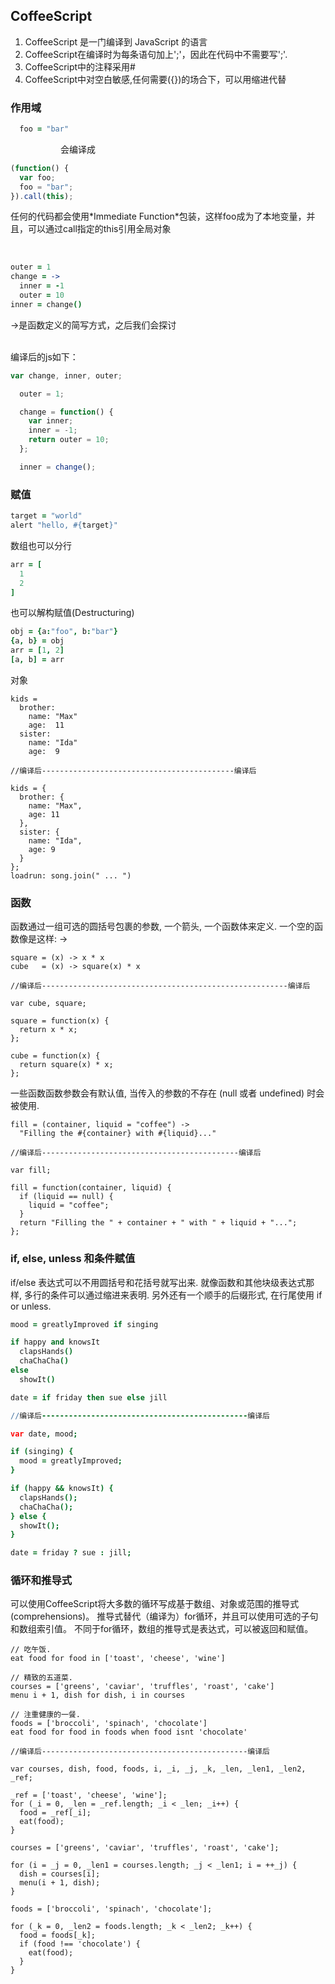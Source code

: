 ==CoffeeScript==
#CoffeeScript 是一门编译到 JavaScript 的语言<br/>
#CoffeeScript在编译时为每条语句加上';'，因此在代码中不需要写';'.
#CoffeeScript中的注释采用#
#CoffeeScript中对空白敏感,任何需要({})的场合下，可以用缩进代替

===作用域===
<source lang=coffeescript>
  foo = "bar"
</source>
::会编译成<br />
<source lang=javascript>
(function() {
  var foo;
  foo = "bar";
}).call(this);
</source>
任何的代码都会使用*Immediate Function*包装，这样foo成为了本地变量，并且，可以通过call指定的this引用全局对象

<br/>
<source lang=coffeescript>
outer = 1
change = ->
  inner = -1
  outer = 10
inner = change()
</source>
-&gt;是函数定义的简写方式，之后我们会探讨

<br/>
编译后的js如下：<br>
<source lang=javascript>
var change, inner, outer;

  outer = 1;

  change = function() {
    var inner;
    inner = -1;
    return outer = 10;
  };

  inner = change();
</source>

===赋值===
<source lang=coffeescript>
target = "world"
alert "hello, #{target}"
</source>

数组也可以分行
<source lang=coffeescript>
arr = [
  1
  2
]
</source>
也可以解构赋值(Destructuring)
<source lang=coffeescript>
obj = {a:"foo", b:"bar"}
{a, b} = obj
arr = [1, 2]
[a, b] = arr
</source>
对象
<source>
kids =
  brother:
    name: "Max"
    age:  11
  sister:
    name: "Ida"
    age:  9

//编译后-------------------------------------------编译后

kids = {
  brother: {
    name: "Max",
    age: 11
  },
  sister: {
    name: "Ida",
    age: 9
  }
};
loadrun: song.join(" ... ")
</source>
===函数===
函数通过一组可选的圆括号包裹的参数, 一个箭头, 一个函数体来定义. 一个空的函数像是这样:  -&gt;
<source>
square = (x) -> x * x
cube   = (x) -> square(x) * x

//编译后-------------------------------------------------------编译后

var cube, square;

square = function(x) {
  return x * x;
};

cube = function(x) {
  return square(x) * x;
};
</source>
一些函数函数参数会有默认值, 当传入的参数的不存在 (null 或者 undefined) 时会被使用.
<source>
fill = (container, liquid = "coffee") ->
  "Filling the #{container} with #{liquid}..."

//编译后--------------------------------------------编译后

var fill;

fill = function(container, liquid) {
  if (liquid == null) {
    liquid = "coffee";
  }
  return "Filling the " + container + " with " + liquid + "...";
};
</source>

===if, else, unless 和条件赋值===
if/else 表达式可以不用圆括号和花括号就写出来. 就像函数和其他块级表达式那样, 多行的条件可以通过缩进来表明. 另外还有一个顺手的后缀形式, 在行尾使用 if or unless.
<source lang=coffeescript>
mood = greatlyImproved if singing

if happy and knowsIt
  clapsHands()
  chaChaCha()
else
  showIt()

date = if friday then sue else jill

//编译后----------------------------------------------编译后

var date, mood;

if (singing) {
  mood = greatlyImproved;
}

if (happy && knowsIt) {
  clapsHands();
  chaChaCha();
} else {
  showIt();
}

date = friday ? sue : jill;
</source>

===循环和推导式===
可以使用CoffeeScript将大多数的循环写成基于数组、对象或范围的推导式(comprehensions)。 推导式替代（编译为）for循环，并且可以使用可选的子句和数组索引值。 不同于for循环，数组的推导式是表达式，可以被返回和赋值。
<source>
// 吃午饭.
eat food for food in ['toast', 'cheese', 'wine']

// 精致的五道菜.
courses = ['greens', 'caviar', 'truffles', 'roast', 'cake']
menu i + 1, dish for dish, i in courses

// 注重健康的一餐.
foods = ['broccoli', 'spinach', 'chocolate']
eat food for food in foods when food isnt 'chocolate'

//编译后----------------------------------------------编译后

var courses, dish, food, foods, i, _i, _j, _k, _len, _len1, _len2, _ref;

_ref = ['toast', 'cheese', 'wine'];
for (_i = 0, _len = _ref.length; _i < _len; _i++) {
  food = _ref[_i];
  eat(food);
}

courses = ['greens', 'caviar', 'truffles', 'roast', 'cake'];

for (i = _j = 0, _len1 = courses.length; _j < _len1; i = ++_j) {
  dish = courses[i];
  menu(i + 1, dish);
}

foods = ['broccoli', 'spinach', 'chocolate'];

for (_k = 0, _len2 = foods.length; _k < _len2; _k++) {
  food = foods[_k];
  if (food !== 'chocolate') {
    eat(food);
  }
}
</source>
